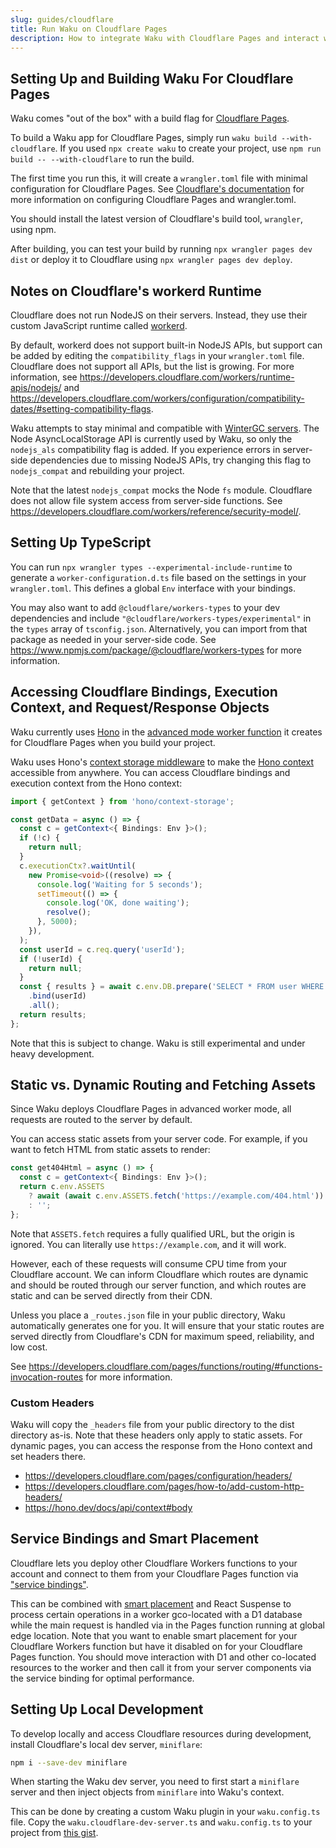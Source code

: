 ```yaml
---
slug: guides/cloudflare
title: Run Waku on Cloudflare Pages
description: How to integrate Waku with Cloudflare Pages and interact with Cloudflare bindings and other resources.
---
```


## Setting Up and Building Waku For Cloudflare Pages

Waku comes "out of the box" with a build flag for [Cloudflare Pages](https://developers.cloudflare.com/pages/).

To build a Waku app for Cloudflare Pages, simply run `waku build --with-cloudflare`. If you used `npx create waku` to create your project, use `npm run build -- --with-cloudflare` to run the build.

The first time you run this, it will create a `wrangler.toml` file with minimal configuration for Cloudflare Pages. See [Cloudflare's documentation](https://developers.cloudflare.com/pages/functions/wrangler-configuration/) for more information on configuring Cloudflare Pages and wrangler.toml.

You should install the latest version of Cloudflare's build tool, `wrangler`, using npm.

After building, you can test your build by running `npx wrangler pages dev dist` or deploy it to Cloudflare using `npx wrangler pages dev deploy`.

## Notes on Cloudflare's workerd Runtime

Cloudflare does not run NodeJS on their servers. Instead, they use their custom JavaScript runtime called [workerd](https://github.com/cloudflare/workerd).

By default, workerd does not support built-in NodeJS APIs, but support can be added by editing the `compatibility_flags` in your `wrangler.toml` file. Cloudflare does not support all APIs, but the list is growing. For more information, see https://developers.cloudflare.com/workers/runtime-apis/nodejs/ and https://developers.cloudflare.com/workers/configuration/compatibility-dates/#setting-compatibility-flags.

Waku attempts to stay minimal and compatible with [WinterGC servers](https://wintercg.org/). The Node AsyncLocalStorage API is currently used by Waku, so only the `nodejs_als` compatibility flag is added. If you experience errors in server-side dependencies due to missing NodeJS APIs, try changing this flag to `nodejs_compat` and rebuilding your project.

Note that the latest `nodejs_compat` mocks the Node `fs` module. Cloudflare does not allow file system access from server-side functions. See https://developers.cloudflare.com/workers/reference/security-model/.

## Setting Up TypeScript

You can run `npx wrangler types --experimental-include-runtime` to generate a `worker-configuration.d.ts` file based on the settings in your `wrangler.toml`. This defines a global `Env` interface with your bindings.

You may also want to add `@cloudflare/workers-types` to your dev dependencies and include `"@cloudflare/workers-types/experimental"` in the `types` array of `tsconfig.json`. Alternatively, you can import from that package as needed in your server-side code. See https://www.npmjs.com/package/@cloudflare/workers-types for more information.

## Accessing Cloudflare Bindings, Execution Context, and Request/Response Objects

Waku currently uses [Hono](https://hono.dev/) in the [advanced mode worker function](https://developers.cloudflare.com/pages/functions/advanced-mode/) it creates for Cloudflare Pages when you build your project.

Waku uses Hono's [context storage middleware](https://hono.dev/docs/middleware/builtin/context-storage) to make the [Hono context](https://hono.dev/docs/api/context) accessible from anywhere. You can access Cloudflare bindings and execution context from the Hono context:

```ts
import { getContext } from 'hono/context-storage';

const getData = async () => {
  const c = getContext<{ Bindings: Env }>();
  if (!c) {
    return null;
  }
  c.executionCtx?.waitUntil(
    new Promise<void>((resolve) => {
      console.log('Waiting for 5 seconds');
      setTimeout(() => {
        console.log('OK, done waiting');
        resolve();
      }, 5000);
    }),
  );
  const userId = c.req.query('userId');
  if (!userId) {
    return null;
  }
  const { results } = await c.env.DB.prepare('SELECT * FROM user WHERE id = ?')
    .bind(userId)
    .all();
  return results;
};
```

Note that this is subject to change. Waku is still experimental and under heavy development.

## Static vs. Dynamic Routing and Fetching Assets

Since Waku deploys Cloudflare Pages in advanced worker mode, all requests are routed to the server by default.

You can access static assets from your server code. For example, if you want to fetch HTML from static assets to render:

```ts
const get404Html = async () => {
  const c = getContext<{ Bindings: Env }>();
  return c.env.ASSETS
    ? await (await c.env.ASSETS.fetch('https://example.com/404.html')).text()
    : '';
};
```

Note that `ASSETS.fetch` requires a fully qualified URL, but the origin is ignored. You can literally use `https://example.com`, and it will work.

However, each of these requests will consume CPU time from your Cloudflare account. We can inform Cloudflare which routes are dynamic and should be routed through our server function, and which routes are static and can be served directly from their CDN.

Unless you place a `_routes.json` file in your public directory, Waku automatically generates one for you. It will ensure that your static routes are served directly from Cloudflare's CDN for maximum speed, reliability, and low cost.

See https://developers.cloudflare.com/pages/functions/routing/#functions-invocation-routes for more information.

### Custom Headers

Waku will copy the `_headers` file from your public directory to the dist directory as-is. Note that these headers only apply to static assets. For dynamic pages, you can access the response from the Hono context and set headers there.

- https://developers.cloudflare.com/pages/configuration/headers/
- https://developers.cloudflare.com/pages/how-to/add-custom-http-headers/
- https://hono.dev/docs/api/context#body

## Service Bindings and Smart Placement

Cloudflare lets you deploy other Cloudflare Workers functions to your account and connect to them from your Cloudflare Pages function via ["service bindings"](https://developers.cloudflare.com/pages/functions/bindings/#service-bindings).

This can be combined with [smart placement](https://developers.cloudflare.com/workers/configuration/smart-placement/) and React Suspense to process certain operations in a worker gco-located with a D1 database while the main request is handled via in the Pages function running at global edge location. Note that you want to enable smart placement for your Cloudflare Workers function but have it disabled on for your Cloudflare Pages function. You should move interaction with D1 and other co-located resources to the worker and then call it from your server components via the service binding for optimal performance.

## Setting Up Local Development

To develop locally and access Cloudflare resources during development, install Cloudflare's local dev server, `miniflare`:

```sh
npm i --save-dev miniflare
```

When starting the Waku dev server, you need to first start a `miniflare` server and then inject objects from `miniflare` into Waku's context.

This can be done by creating a custom Waku plugin in your `waku.config.ts` file. Copy the `waku.cloudflare-dev-server.ts` and `waku.config.ts` to your project from [this gist](https://gist.github.com/rmarscher/9bb6ed54dc9535f4b81bed147204c7e9).
